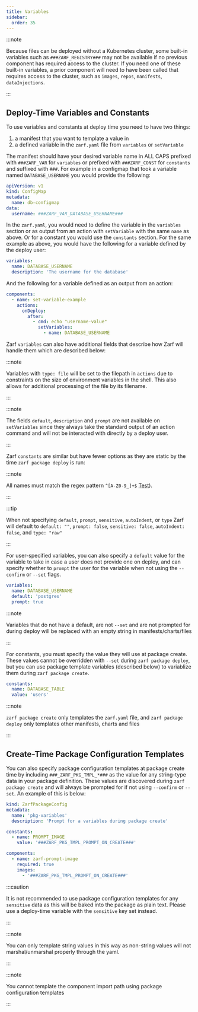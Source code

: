 ```yaml
---
title: Variables
sidebar:
  order: 35
---
```



:::note

Because files can be deployed without a Kubernetes cluster, some built-in variables such as `###ZARF_REGISTRY###` may not be available if no previous component has required access to the cluster. If you need one of these built-in variables, a prior component will need to have been called that requires access to the cluster, such as `images`, `repos`, `manifests`, `dataInjections`.

:::

## Deploy-Time Variables and Constants

To use variables and constants at deploy time you need to have two things:

1. a manifest that you want to template a value in
2. a defined variable in the `zarf.yaml` file from `variables` or `setVariable`

The manifest should have your desired variable name in ALL CAPS prefixed with `###ZARF_VAR` for `variables` or prefixed with `###ZARF_CONST` for `constants` and suffixed with `###`.  For example in a configmap that took a variable named `DATABASE_USERNAME` you would provide the following:

```yaml
apiVersion: v1
kind: ConfigMap
metadata:
  name: db-configmap
data:
  username: ###ZARF_VAR_DATABASE_USERNAME###
```

In the `zarf.yaml`, you would need to define the variable in the `variables` section or as output from an action with `setVariable` with the same `name` as above. Or for a constant you would use the `constants` section.  For the same example as above, you would have the following for a variable defined by the deploy user:

```yaml
variables:
  name: DATABASE_USERNAME
  description: 'The username for the database'
```

And the following for a variable defined as an output from an action:

```yaml
components:
  - name: set-variable-example
    actions:
      onDeploy:
        after:
          - cmd: echo "username-value"
            setVariables:
              - name: DATABASE_USERNAME
```

Zarf `variables` can also have additional fields that describe how Zarf will handle them which are described below:

<Properties item="InteractiveVariable" />

:::note

Variables with `type: file` will be set to the filepath in `actions` due to constraints on the size of environment variables in the shell.  This also allows for additional processing of the file by its filename.

:::

:::note

The fields `default`, `description` and `prompt` are not available on `setVariables` since they always take the standard output of an action command and will not be interacted with directly by a deploy user.

:::

Zarf `constants` are similar but have fewer options as they are static by the time `zarf package deploy` is run:

<Properties item="Constant" />

:::note

All names must match the regex pattern `^[A-Z0-9_]+$` [Test](https://regex101.com/r/BG5ZqW/1)).

:::

:::tip

When not specifying `default`, `prompt`, `sensitive`, `autoIndent`, or `type` Zarf will default to `default: ""`, `prompt: false`, `sensitive: false`, `autoIndent: false`, and `type: "raw"`

:::

For user-specified variables, you can also specify a `default` value for the variable to take in case a user does not provide one on deploy, and can specify whether to `prompt` the user for the variable when not using the `--confirm` or `--set` flags.

```yaml
variables:
  name: DATABASE_USERNAME
  default: 'postgres'
  prompt: true
```

:::note

Variables that do not have a default, are not `--set` and are not prompted for during deploy will be replaced with an empty string in manifests/charts/files

:::

For constants, you must specify the value they will use at package create. These values cannot be overridden with `--set` during `zarf package deploy`, but you can use package template variables (described below) to variablize them during `zarf package create`.

```yaml
constants:
  name: DATABASE_TABLE
  value: 'users'
```

:::note

`zarf package create` only templates the `zarf.yaml` file, and `zarf package deploy` only templates other manifests, charts and files

:::

## Create-Time Package Configuration Templates

You can also specify package configuration templates at package create time by including `###_ZARF_PKG_TMPL_*###` as the value for any string-type data in your package definition. These values are discovered during `zarf package create` and will always be prompted for if not using `--confirm` or `--set`. An example of this is below:

```yaml
kind: ZarfPackageConfig
metadata:
  name: 'pkg-variables'
  description: 'Prompt for a variables during package create'

constants:
  - name: PROMPT_IMAGE
    value: '###ZARF_PKG_TMPL_PROMPT_ON_CREATE###'

components:
  - name: zarf-prompt-image
    required: true
    images:
      - '###ZARF_PKG_TMPL_PROMPT_ON_CREATE###'
```

:::caution

It is not recommended to use package configuration templates for any `sensitive` data as this will be baked into the package as plain text.  Please use a deploy-time variable with the `sensitive` key set instead.

:::

:::note

You can only template string values in this way as non-string values will not marshal/unmarshal properly through the yaml.

:::

:::note

You cannot template the component import path using package configuration templates

:::
